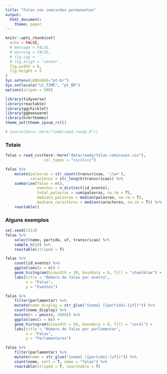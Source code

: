 ```yaml
---
title: "Falas nas comissões permanentes"
output:
  html_document:
    theme: paper
---
```


```r
knitr::opts_chunk$set(
  echo = FALSE,
  # message = FALSE,
  # warning = FALSE,
  # fig.cap = '',
  # fig.align = 'center',
  fig.width = 6,
  fig.height = 5
)
Sys.setenv(LANGUAGE="pt-br")
Sys.setlocale("LC_TIME", "pt_BR")
options(scipen = 999)
```

```r
library(tidyverse)
library(reactable)
library(ggchicklet)
library(ggbeeswarm)
library(hrbrthemes)
theme_set(theme_ipsum_rc())

# source(here::here("code/read_ready.R"))
```

### Totais

```r
falas = read_csv(here::here("data/ready/falas-comissoes.csv"), 
                 col_types = "cicclccc")
```



```r
falas %>% 
    mutate(palavras = str_count(transcricao, '\\w+'), 
           caracteres = str_length(transcricao)) %>% 
    summarise(falas = n(), 
              eventos = n_distinct(id_evento),
              total_palavras = sum(palavras, na.rm = T),
              mediana_palavras = median(palavras, na.rm = T), 
              mediana_caracteres = median(caracteres, na.rm = T)) %>% 
    reactable()
```

### Alguns exemplos

```r
set.seed(1313)
falas %>% 
    select(nome, partido, uf, transcricao) %>% 
    sample_n(10) %>% 
    reactable(striped = T)
```


```r
falas %>% 
    count(id_evento) %>% 
    ggplot(aes(x = n)) + 
    geom_histogram(binwidth = 30, boundary = 0, fill = "steelblue") + 
    labs(title = "Número de falas por evento", 
         x = "Falas", 
         y = "Eventos")
```

```r
falas %>% 
    filter(parlamentar) %>% 
    mutate(nome_display = str_glue("{nome} ({partido}-{uf})")) %>% 
    count(nome_display) %>% 
    mutate(n = pmin(n, 2000)) %>% 
    ggplot(aes(x = n)) + 
    geom_histogram(binwidth = 50, boundary = 0, fill = "coral") + 
    labs(title = "Número de falas por parlamentar", 
         x = "Falas", 
         y = "Parlamentares")
```


```r
falas %>% 
    filter(parlamentar) %>% 
    mutate(nome = str_glue("{nome} ({partido}-{uf})")) %>% 
    count(nome, sort = T, name = "falas") %>% 
    reactable(striped = T, searchable = T)
```


